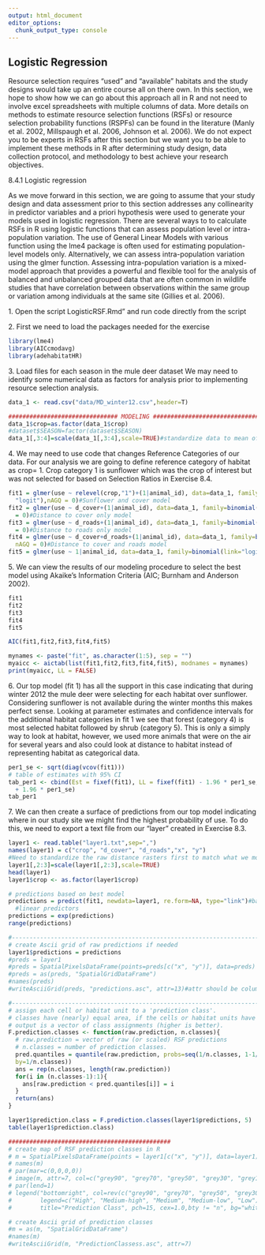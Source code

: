 ---
output: html_document
editor_options: 
  chunk_output_type: console
---

## Logistic Regression

Resource selection requires "used" and "available" habitats and the study designs would take up an entire course all on there own. In this section, we hope to show how we can go about this approach all in R and not need to involve excel spreadsheets with multiple columns of data. More details on methods to estimate resource selection functions (RSFs) or resource selection probability functions (RSPFs) can be found in the literature (Manly et al. 2002, Millspaugh et al. 2006, Johnson et al. 2006). We do not expect you to be experts in RSFs after this section but we want you to be able to implement these methods in R after determining study design, data collection protocol, and methodology to best achieve your research objectives.

8.4.1 Logistic regression

As we move forward in this section, we are going to assume that your study design and data assessment prior to this section addresses any collinearity in predictor variables and a priori hypothesis were used to generate your models used in logistic regression. There are several ways to to calculate RSFs in R using logistic functions that can assess population level or intra-population variation. The use of General Linear Models with various function using the lme4 package is often used for estimating population-level models only. Alternatively, we can assess intra-population variation using the glmer function. Assessing intra-population variation is a mixed-model approach that provides a powerful and flexible tool for the analysis of balanced and unbalanced grouped data that are often common in wildlife studies that have correlation between observations within the same group or variation among individuals at the same site (Gillies et al. 2006).

1\. Open the script LogisticRSF.Rmd" and run code directly from the script

2\. First we need to load the packages needed for the exercise

```{r warning=FALSE, message=FALSE}
library(lme4)
library(AICcmodavg)
library(adehabitatHR)
```

3\. Load files for each season in the mule deer dataset We may need to identify some numerical data as factors for analysis prior to implementing resource selection analysis.

```{r}
data_1 <- read.csv("data/MD_winter12.csv",header=T)

############################### MODELING ###############################
data_1$crop=as.factor(data_1$crop)
#dataset$SEASON=factor(dataset$SEASON)
data_1[,3:4]=scale(data_1[,3:4],scale=TRUE)#standardize data to mean of zero
```

4\. We may need to use code that changes Reference Categories of our data. For our analysis we are going to define reference category of \emph{used} habitat as crop= 1. Crop category 1 is sunflower which was the crop of interest but was not selected for based on Selection Ratios in Exercise 8.4.

```{r eval=FALSE}
fit1 = glmer(use ~ relevel(crop,"1")+(1|animal_id), data=data_1, family=binomial(link=
  "logit"),nAGQ = 0)#Sunflower and cover model
fit2 = glmer(use ~ d_cover+(1|animal_id), data=data_1, family=binomial(link="logit"),nAGQ
  = 0)#Distance to cover only model
fit3 = glmer(use ~ d_roads+(1|animal_id), data=data_1, family=binomial(link="logit"),nAGQ
  = 0)#Distance to roads only model
fit4 = glmer(use ~ d_cover+d_roads+(1|animal_id), data=data_1, family=binomial(link="logit"),
  nAGQ = 0)#Distance to cover and roads model
fit5 = glmer(use ~ 1|animal_id, data=data_1, family=binomial(link="logit"),nAGQ = 0)#Intercept model
```

5\. We can view the results of our modeling procedure to select the best model using Akaike's Information Criteria (AIC; Burnham and Anderson 2002).

```{r eval=FALSE}
fit1
fit2
fit3
fit4
fit5

AIC(fit1,fit2,fit3,fit4,fit5)

mynames <- paste("fit", as.character(1:5), sep = "")
myaicc <- aictab(list(fit1,fit2,fit3,fit4,fit5), modnames = mynames)
print(myaicc, LL = FALSE)
```

6\. Our top model (fit 1) has all the support in this case indicating that during winter 2012 the mule deer were selecting for each habitat over sunflower. Considering sunflower is not available during the winter months this makes perfect sense. Looking at parameter estimates and confidence intervals for the additional habitat categories in fit 1 we see that forest (category 4) is most selected habitat followed by shrub (category 5). This is only a simply way to look at habitat, however, we used more animals that were on the air for several years and also could look at distance to habitat instead of representing habitat as categorical data.

```{r eval=FALSE}
per1_se <- sqrt(diag(vcov(fit1)))
# table of estimates with 95% CI
tab_per1 <- cbind(Est = fixef(fit1), LL = fixef(fit1) - 1.96 * per1_se, UL = fixef(fit1)
  + 1.96 * per1_se)
tab_per1
```

7\. We can then create a surface of predictions from our top model indicating where in our study site we might find the highest probability of use. To do this, we need to export a text file from our "layer" created in Exercise 8.3.

```{r eval=FALSE}
layer1 <- read.table("layer1.txt",sep=",")
names(layer1) = c("crop", "d_cover", "d_roads","x", "y")
#Need to standardize the raw distance rasters first to match what we modeled
layer1[,2:3]=scale(layer1[,2:3],scale=TRUE)
head(layer1)
layer1$crop <- as.factor(layer1$crop)

# predictions based on best model 
predictions = predict(fit1, newdata=layer1, re.form=NA, type="link")#based on the scale of the
  #linear predictors
predictions = exp(predictions)
range(predictions)

#-----------------------------------------------------------------------------------
# create Ascii grid of raw predictions if needed
layer1$predictions = predictions
#preds = layer1
#preds = SpatialPixelsDataFrame(points=preds[c("x", "y")], data=preds)
#preds = as(preds, "SpatialGridDataFrame")
#names(preds)
#writeAsciiGrid(preds, "predictions.asc", attr=13)#attr should be column number for 'predictions'

#-----------------------------------------------------------------------------------
# assign each cell or habitat unit to a 'prediction class'.
# classes have (nearly) equal area, if the cells or habitat units have equal areas.
# output is a vector of class assignments (higher is better).
F.prediction.classes <- function(raw.prediction, n.classes){
  # raw.prediction = vector of raw (or scaled) RSF predictions
  # n.classes = number of prediction classes.
  pred.quantiles = quantile(raw.prediction, probs=seq(1/n.classes, 1-1/n.classes, 
  by=1/n.classes))
  ans = rep(n.classes, length(raw.prediction))
  for(i in (n.classes-1):1){
    ans[raw.prediction < pred.quantiles[i]] = i
  }
  return(ans)
}

layer1$prediction.class = F.prediction.classes(layer1$predictions, 5)
table(layer1$prediction.class)

##############################################
# create map of RSF prediction classes in R
# m = SpatialPixelsDataFrame(points = layer1[c("x", "y")], data=layer1)
# names(m)
# par(mar=c(0,0,0,0))
# image(m, attr=7, col=c("grey90", "grey70", "grey50", "grey30", "grey10"))
# par(lend=1)
# legend("bottomright", col=rev(c("grey90", "grey70", "grey50", "grey30", "grey10")),
#        legend=c("High", "Medium-high", "Medium", "Medium-low", "Low"),
#        title="Prediction Class", pch=15, cex=1.0,bty != "n", bg="white")

# create Ascii grid of prediction classes
#m = as(m, "SpatialGridDataFrame")
#names(m)
#writeAsciiGrid(m, "PredictionClassess.asc", attr=7)
```
